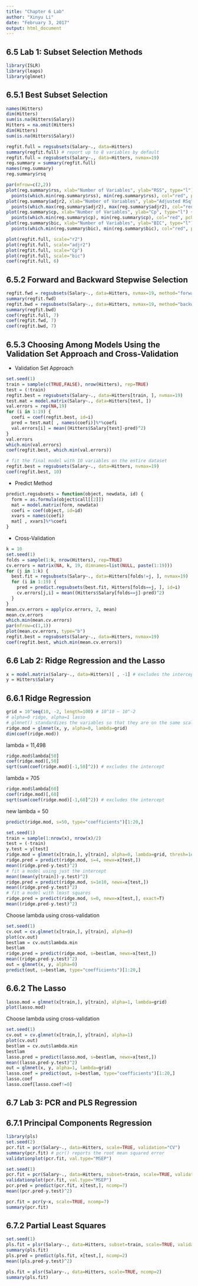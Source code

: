 ```yaml
---
title: "Chapter 6 Lab"
author: "Xinyu Li"
date: "February 3, 2017"
output: html_document
---
```


## 6.5 Lab 1: Subset Selection Methods

```r
library(ISLR)
library(leaps)
library(glmnet)
```

## 6.5.1 Best Subset Selection

```r
names(Hitters)
dim(Hitters)
sum(is.na(Hitters$Salary))
Hitters = na.omit(Hitters)
dim(Hitters)
sum(is.na(Hitters$Salary))
```

```r
regfit.full = regsubsets(Salary~., data=Hitters)
summary(regfit.full) # report up to 8 variables by default
regfit.full = regsubsets(Salary~., data=Hitters, nvmax=19)
reg.summary = summary(regfit.full)
names(reg.summary)
reg.summary$rsq
```

```r
par(mfrow=c(2,2))
plot(reg.summary$rss, xlab="Number of Variables", ylab="RSS", type="l") +
  points(which.min(reg.summary$rss), min(reg.summary$rss), col="red", pch="x")
plot(reg.summary$adjr2, xlab="Number of Variables", ylab="Adjusted RSq", type="l") +
  points(which.max(reg.summary$adjr2), max(reg.summary$adjr2), col="red", pch="x")
plot(reg.summary$cp, xlab="Number of Variables", ylab="Cp", type="l") +
  points(which.min(reg.summary$cp), min(reg.summary$cp), col="red", pch="x")
plot(reg.summary$bic, xlab="Number of Variables", ylab="BIC", type="l") +
  points(which.min(reg.summary$bic), min(reg.summary$bic), col="red", pch="x")
```

```r
plot(regfit.full, scale="r2")
plot(regfit.full, scale="adjr2")
plot(regfit.full, scale="Cp")
plot(regfit.full, scale="bic")
coef(regfit.full, 6)
```

## 6.5.2 Forward and Backward Stepwise Selection

```r
regfit.fwd = regsubsets(Salary~., data=Hitters, nvmax=19, method="forward")
summary(regfit.fwd)
regfit.bwd = regsubsets(Salary~., data=Hitters, nvmax=19, method="backward")
summary(regfit.bwd)
coef(regfit.full, 7)
coef(regfit.fwd, 7)
coef(regfit.bwd, 7)
```

## 6.5.3 Choosing Among Models Using the Validation Set Approach and Cross-Validation

- Validation Set Approach

```r
set.seed(1)
train = sample(c(TRUE,FALSE), nrow(Hitters), rep=TRUE)
test = (!train)
regfit.best = regsubsets(Salary~., data=Hitters[train, ], nvmax=19)
test.mat = model.matrix(Salary~., data=Hitters[test, ])
val.errors = rep(NA,19)
for (i in 1:19) {
  coefi = coef(regfit.best, id=i)
  pred = test.mat[ , names(coefi)]%*%coefi
  val.errors[i] = mean((Hitters$Salary[test]-pred)^2)
}
val.errors
which.min(val.errors)
coef(regfit.best, which.min(val.errors))

# fit the final model with 10 variables on the entire dataset
regfit.best = regsubsets(Salary~., data=Hitters, nvmax=19)
coef(regfit.best, 10)
```

- Predict Method

```r
predict.regsubsets = function(object, newdata, id) {
  form = as.formula(object$call[[2]])
  mat = model.matrix(form, newdata)
  coefi = coef(object, id=id)
  xvars = names(coefi)
  mat[ , xvars]%*%coefi
}
```

- Cross-Validation 

```r
k = 10
set.seed(1)
folds = sample(1:k, nrow(Hitters), rep=TRUE)
cv.errors = matrix(NA, k, 19, dimnames=list(NULL, paste(1:19)))
for (j in 1:k) {
  best.fit = regsubsets(Salary~., data=Hitters[folds!=j, ], nvmax=19)
  for (i in 1:19) {
    pred = predict.regsubsets(best.fit, Hitters[folds==j, ], id=i)
    cv.errors[j,i] = mean((Hitters$Salary[folds==j]-pred)^2)
  }
}
mean.cv.errors = apply(cv.errors, 2, mean)
mean.cv.errors
which.min(mean.cv.errors)
par(mfrow=c(1,1))
plot(mean.cv.errors, type="b")
regfit.best = regsubsets(Salary~., data=Hitters, nvmax=19)
coef(regfit.best, which.min(mean.cv.errors))
```

## 6.6 Lab 2: Ridge Regression and the Lasso

```r
x = model.matrix(Salary~., data=Hitters)[ , -1] # excludes the intercept
y = Hitters$Salary
```

## 6.6.1 Ridge Regression

```r
grid = 10^seq(10, -2, length=100) # 10^10 ~ 10^-2
# alpha=0 ridge, alpha=1 lasso
# glmnet() standardizes the variables so that they are on the same scale
ridge.mod = glmnet(x, y, alpha=0, lambda=grid) 
dim(coef(ridge.mod))
```

lambda = 11,498
```r
ridge.mod$lambda[50]
coef(ridge.mod)[,50]
sqrt(sum(coef(ridge.mod)[-1,50]^2)) # excludes the intercept
```

lambda = 705
```r
ridge.mod$lambda[60]
coef(ridge.mod)[,60]
sqrt(sum(coef(ridge.mod)[-1,60]^2)) # excludes the intercept
```

new lambda = 50
```r
predict(ridge.mod, s=50, type="coefficients")[1:20,]
```

```r
set.seed(1)
train = sample(1:nrow(x), nrow(x)/2)
test = (-train)
y.test = y[test]
ridge.mod = glmnet(x[train,], y[train], alpha=0, lambda=grid, thresh=1e-12)
ridge.pred = predict(ridge.mod, s=4, newx=x[test,])
mean((ridge.pred-y.test)^2)
# fit a model using just the intercept
mean((mean(y[train])-y.test)^2)
ridge.pred = predict(ridge.mod, s=1e10, newx=x[test,])
mean((ridge.pred-y.test)^2)
# fit a model with least squares
ridge.pred = predict(ridge.mod, s=0, newx=x[test,], exact=T)
mean((ridge.pred-y.test)^2)
```

Choose lambda using cross-validation
```r
set.seed(1)
cv.out = cv.glmnet(x[train,], y[train], alpha=0)
plot(cv.out)
bestlam = cv.out$lambda.min
bestlam
ridge.pred = predict(ridge.mod, s=bestlam, newx=x[test,])
mean((ridge.pred-y.test)^2)
out = glmnet(x, y, alpha=0)
predict(out, s=bestlam, type="coefficients")[1:20,]
```

## 6.6.2 The Lasso

```r
lasso.mod = glmnet(x[train,], y[train], alpha=1, lambda=grid)
plot(lasso.mod)
```

Choose lambda using cross-validation
```r
set.seed(1)
cv.out = cv.glmnet(x[train,], y[train], alpha=1)
plot(cv.out)
bestlam = cv.out$lambda.min
bestlam
lasso.pred = predict(lasso.mod, s=bestlam, newx=x[test,])
mean((lasso.pred-y.test)^2)
out = glmnet(x, y, alpha=1, lambda=grid)
lasso.coef = predict(out, s=bestlam, type="coefficients")[1:20,]
lasso.coef
lasso.coef[lasso.coef!=0]
```

## 6.7 Lab 3: PCR and PLS Regression

## 6.7.1 Principal Components Regression

```r
library(pls)
set.seed(2)
pcr.fit = pcr(Salary~., data=Hitters, scale=TRUE, validation="CV")
summary(pcr.fit) # pcr() reports the root mean squared error
validationplot(pcr.fit, val.type="MSEP")
```

```r
set.seed(1)
pcr.fit = pcr(Salary~., data=Hitters, subset=train, scale=TRUE, validation="CV")
validationplot(pcr.fit, val.type="MSEP")
pcr.pred = predict(pcr.fit, x[test,], ncomp=7)
mean((pcr.pred-y.test)^2)
```

```r
pcr.fit = pcr(y~x, scale=TRUE, ncomp=7)
summary(pcr.fit)
```

## 6.7.2 Partial Least Squares

```r
set.seed(1)
pls.fit = plsr(Salary~., data=Hitters, subset=train, scale=TRUE, validation="CV")
summary(pls.fit)
pls.pred = predict(pls.fit, x[test,], ncomp=2)
mean((pls.pred-y.test)^2)
```

```r
pls.fit = plsr(Salary~., data=Hitters, scale=TRUE, ncomp=2)
summary(pls.fit)
```